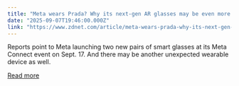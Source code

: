 ```yaml
---
title: "Meta wears Prada? Why its next-gen AR glasses may be even more fashionable than Ray-Bans"
date: "2025-09-07T19:46:00.000Z"
link: "https://www.zdnet.com/article/meta-wears-prada-why-its-next-gen-ar-glasses-may-be-even-more-fashionable-than-ray-bans/"
---
```


Reports point to Meta launching two new pairs of smart glasses at its Meta Connect event on Sept. 17. And there may be another unexpected wearable device as well.

[Read more](https://www.zdnet.com/article/meta-wears-prada-why-its-next-gen-ar-glasses-may-be-even-more-fashionable-than-ray-bans/)
